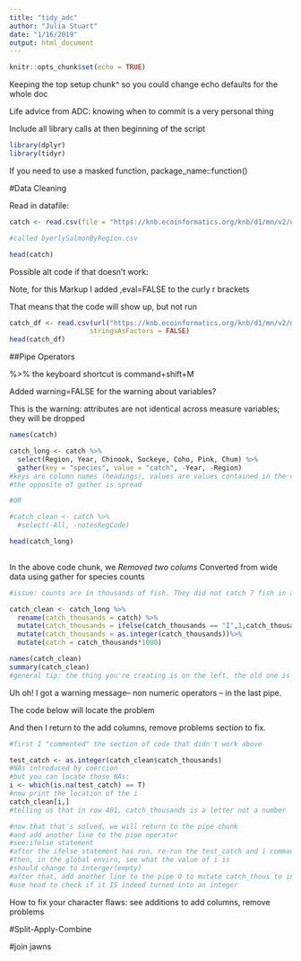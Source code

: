```yaml
---
title: "tidy_adc"
author: "Julia Stuart"
date: "1/16/2019"
output: html_document
---
```


```r
knitr::opts_chunk$set(echo = TRUE)
```
Keeping the top setup chunk^ so you could change echo defaults for the whole doc

Life advice from ADC: knowing when to commit is a very personal thing

Include all library calls at then beginning of the script
```r
library(dplyr)
library(tidyr)
```
If you need to use a masked function, package_name::function()


#Data Cleaning

Read in datafile:

```r
catch <- read.csv(file = "https://knb.ecoinformatics.org/knb/d1/mn/v2/object/df35b.302.1")

#called byerlySalmonByRegion.csv

head(catch)
```

Possible alt code if that doesn't work:

Note, for this Markup I added ,eval=FALSE to the curly r brackets

That means that the code will show up, but not run

```r
catch_df <- read.csv(url("https://knb.ecoinformatics.org/knb/d1/mn/v2/object/df35b.302.1", method = "libcurl"),
                    stringsAsFactors = FALSE)
head(catch_df)
```

##Pipe Operators

%>% the keyboard shortcut is command+shift+M 

Added warning=FALSE for the warning about variables? 

This is the warning: attributes are not identical across measure variables;
they will be dropped

```r
names(catch)

catch_long <- catch %>%
  select(Region, Year, Chinook, Sockeye, Coho, Pink, Chum) %>%
  gather(key = "species", value = "catch", -Year, -Region)
#keys are column names (headings), values are values contained in the columns
#the opposite of gather is spread

#OR 

#catch_clean <- catch %>%
  #select(-All, -notesRegCode)

head(catch_long)
  

```

In the above code chunk, we 
*Removed two colums
*Converted from wide data using gather for species counts



```r

#issue: counts are in thousands of fish. They did not catch 7 fish in all of Alaska

catch_clean <- catch_long %>%
  rename(catch_thousands = catch) %>%
  mutate(catch_thousands = ifelse(catch_thousands == "I",1,catch_thousands)) %>% 
  mutate(catch_thousands = as.integer(catch_thousands))%>%
  mutate(catch = catch_thousands*1000)

names(catch_clean)
summary(catch_clean)
#general tip: the thing you're creating is on the left, the old one is on the right

```
Uh oh! I got a warning message-- non numeric operators -- in the last pipe.

The code below will locate the problem

And then I return to the add columns, remove problems section to fix.

```r

#first I "commented" the section of code that didn't work above

test_catch <- as.integer(catch_clean$catch_thousands)
#NAs introduced by coercion
#but you can locate those NAs:
i <- which(is.na(test_catch) == T)
#now print the location of the i 
catch_clean[i,]
#telling us that in row 401, catch_thousands is a letter not a number

#now that that's solved, we will return to the pipe chunk
#and add another line to the pipe operator
#see:ifelse statement
#after the ifelse statement has run, re-run the test_catch and i commands
#then, in the global enviro, see what the value of i is
#should change to interger(empty)
#after that, add another line to the pipe O to mutate catch_thous to integers
#use head to check if it IS indeed turned into an integer 

```

How to fix your character flaws: see additions to add columns, remove problems






#Split-Apply-Combine

#join jawns


